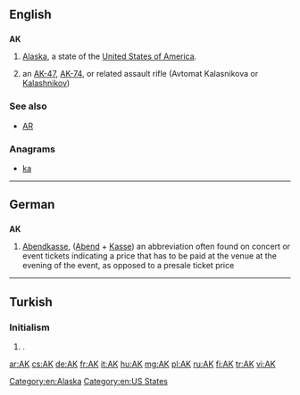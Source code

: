 {{also|Appendix:Variations of "ak"}}
==English==
{{wikipedia}}

==={{abbreviation-old|en}}===
'''AK'''

# {{context|US}} [[Alaska]], a state of the [[United States of America]].
# an [[AK-47]], [[AK-74]], or related assault rifle (Avtomat Kalasnikova or [[Kalashnikov]])

===See also===
* [[AR]]

===Anagrams===
* [[ka#English|ka]]

[[Category:en:Alaska]]
[[Category:en:US States]]

----

==German==

==={{abbreviation-old|de}}===
'''AK'''

# [[Abendkasse]], ([[Abend]] + [[Kasse]]) an abbreviation often found on concert or event tickets indicating a price that has to be paid at the venue at the evening of the event, as opposed to a presale ticket price

----

==Turkish==

===Initialism===
{{tr-initialism}}

# {{initialism of|Avrupa Konseyi|lang=tr|nodot=1}} {{gloss|Council of Europe}}.

[[ar:AK]]
[[cs:AK]]
[[de:AK]]
[[fr:AK]]
[[it:AK]]
[[hu:AK]]
[[mg:AK]]
[[pl:AK]]
[[ru:AK]]
[[fi:AK]]
[[tr:AK]]
[[vi:AK]]